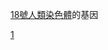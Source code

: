 {{Genes by human chromosome}}
{{Commons category|Genes on human chromosome 18}}
[[18號染色體|18號人類染色體]]的基因

[[分类:依染色體分類的基因|1]]